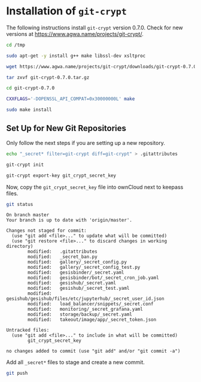 # Installation of `git-crypt` {#sec-install-git-crypt}

The following instructions install `git-crypt` version 0.7.0. Check for new versions at <https://www.agwa.name/projects/git-crypt/>.

```bash
cd /tmp
```

```bash
sudo apt-get -y install g++ make libssl-dev xsltproc
```

```bash
wget https://www.agwa.name/projects/git-crypt/downloads/git-crypt-0.7.0.tar.gz
```

```bash
tar zxvf git-crypt-0.7.0.tar.gz
```

```bash
cd git-crypt-0.7.0 
```

```bash
CXXFLAGS='-DOPENSSL_API_COMPAT=0x30000000L' make
```

```bash
sudo make install
````

## Set Up for New Git Repositories

::: {.callout-important}

Only follow the next steps if you are setting up a new repository.
:::

```bash
echo "_secret* filter=git-crypt diff=git-crypt" > .gitattributes
```

```bash
git-crypt init
```

```bash
git-crypt export-key git_crypt_secret_key
```

Now, copy the `git_crypt_secret_key` file into ownCloud next to keepass files.

```bash
git status
```

```
On branch master
Your branch is up to date with 'origin/master'.

Changes not staged for commit:
  (use "git add <file>..." to update what will be committed)
  (use "git restore <file>..." to discard changes in working directory)
        modified:   .gitattributes
        modified:   _secret_ban.py
        modified:   gallery/_secret_config.py
        modified:   gallery/_secret_config_test.py
        modified:   gesisbinder/_secret.yaml
        modified:   gesisbinder/bot/_secret_cron_job.yaml
        modified:   gesishub/_secret.yaml
        modified:   gesishub/_secret_test.yaml
        modified:   gesishub/gesishub/files/etc/jupyterhub/_secret_user_id.json
        modified:   load_balancer/snippets/_secret.conf
        modified:   monitoring/_secret_grafana.yaml
        modified:   storage/backup/_secret.yaml
        modified:   takeout/image/app/_secret_token.json

Untracked files:
  (use "git add <file>..." to include in what will be committed)
        git_crypt_secret_key

no changes added to commit (use "git add" and/or "git commit -a")
```

Add all `_secret*` files to stage and create a new commit.

```bash
git push
```